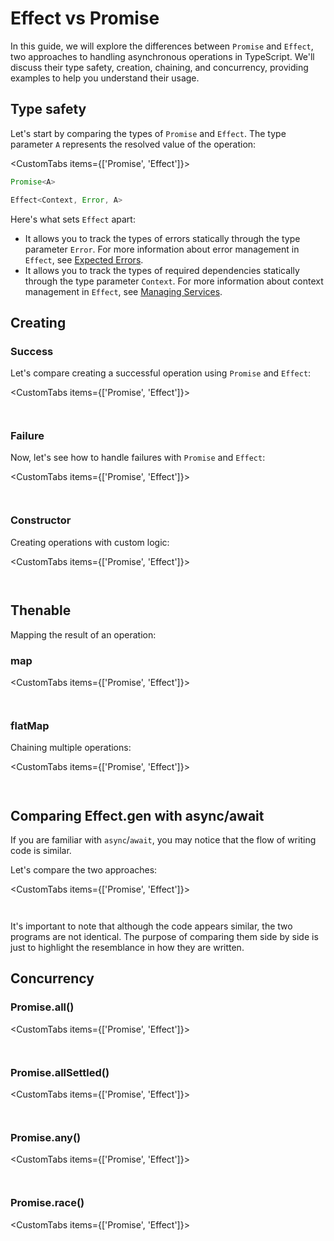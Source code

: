 
# Effect vs Promise

In this guide, we will explore the differences between `Promise` and `Effect`, two approaches to handling asynchronous operations in TypeScript. We'll discuss their type safety, creation, chaining, and concurrency, providing examples to help you understand their usage.

## Type safety

Let's start by comparing the types of `Promise` and `Effect`. The type parameter `A` represents the resolved value of the operation:

<CustomTabs items={['Promise', 'Effect']}>
<Tab>

```ts
Promise<A>
```

</Tab>
<Tab>

```ts
Effect<Context, Error, A>
```

</Tab>
</CustomTabs>

Here's what sets `Effect` apart:

- It allows you to track the types of errors statically through the type parameter `Error`. For more information about error management in `Effect`, see [Expected Errors](./error-management/expected-errors).
- It allows you to track the types of required dependencies statically through the type parameter `Context`. For more information about context management in `Effect`, see [Managing Services](./context-management/services).

## Creating

### Success

Let's compare creating a successful operation using `Promise` and `Effect`:

<CustomTabs items={['Promise', 'Effect']}>
<Tab>

```ts file=<rootDir>/src/comparisons/effect-vs-promise/success-promise.ts

```

</Tab>
<Tab>

```ts file=<rootDir>/src/comparisons/effect-vs-promise/success-effect.ts#L3-

```

</Tab>
</CustomTabs>

### Failure

Now, let's see how to handle failures with `Promise` and `Effect`:

<CustomTabs items={['Promise', 'Effect']}>
<Tab>

```ts file=<rootDir>/src/comparisons/effect-vs-promise/failure-promise.ts

```

</Tab>
<Tab>

```ts file=<rootDir>/src/comparisons/effect-vs-promise/failure-effect.ts#L3-

```

</Tab>
</CustomTabs>

### Constructor

Creating operations with custom logic:

<CustomTabs items={['Promise', 'Effect']}>
<Tab>

```ts file=<rootDir>/src/comparisons/effect-vs-promise/constructor-promise.ts

```

</Tab>
<Tab>

```ts file=<rootDir>/src/comparisons/effect-vs-promise/constructor-effect.ts#L3-

```

</Tab>
</CustomTabs>

## Thenable

Mapping the result of an operation:

### map

<CustomTabs items={['Promise', 'Effect']}>
<Tab>

```ts file=<rootDir>/src/comparisons/effect-vs-promise/map-promise.ts

```

</Tab>
<Tab>

```ts file=<rootDir>/src/comparisons/effect-vs-promise/map-effect.ts#L3-

```

</Tab>
</CustomTabs>

### flatMap

Chaining multiple operations:

<CustomTabs items={['Promise', 'Effect']}>
<Tab>

```ts file=<rootDir>/src/comparisons/effect-vs-promise/flatMap-promise.ts

```

</Tab>
<Tab>

```ts file=<rootDir>/src/comparisons/effect-vs-promise/flatMap-effect.ts#L3-

```

</Tab>
</CustomTabs>

## Comparing Effect.gen with async/await

If you are familiar with `async`/`await`, you may notice that the flow of writing code is similar.

Let's compare the two approaches:

<CustomTabs items={['Promise', 'Effect']}>
<Tab>

```ts file=<rootDir>/src/comparisons/effect-vs-promise/program-promise.ts

```

</Tab>
<Tab>

```ts file=<rootDir>/src/comparisons/effect-vs-promise/program-effect.ts#L3-

```

</Tab>
</CustomTabs>

It's important to note that although the code appears similar, the two programs are not identical. The purpose of comparing them side by side is just to highlight the resemblance in how they are written.

## Concurrency

### Promise.all()

<CustomTabs items={['Promise', 'Effect']}>
<Tab>

```ts file=<rootDir>/src/comparisons/effect-vs-promise/all-promise.ts

```

</Tab>
<Tab>

```ts file=<rootDir>/src/comparisons/effect-vs-promise/all-effect.ts#L3-

```

</Tab>
</CustomTabs>

### Promise.allSettled()

<CustomTabs items={['Promise', 'Effect']}>
<Tab>

```ts file=<rootDir>/src/comparisons/effect-vs-promise/allSettled-promise.ts

```

</Tab>
<Tab>

```ts file=<rootDir>/src/comparisons/effect-vs-promise/allSettled-effect.ts#L3-

```

</Tab>
</CustomTabs>

### Promise.any()

<CustomTabs items={['Promise', 'Effect']}>
<Tab>

```ts file=<rootDir>/src/comparisons/effect-vs-promise/any-promise.ts

```

</Tab>
<Tab>

```ts file=<rootDir>/src/comparisons/effect-vs-promise/any-effect.ts#L3-

```

</Tab>
</CustomTabs>

### Promise.race()

<CustomTabs items={['Promise', 'Effect']}>
<Tab>

```ts file=<rootDir>/src/comparisons/effect-vs-promise/race-promise.ts

```

</Tab>
<Tab>

```ts file=<rootDir>/src/comparisons/effect-vs-promise/race-effect.ts#L3-

```

</Tab>
</CustomTabs>
